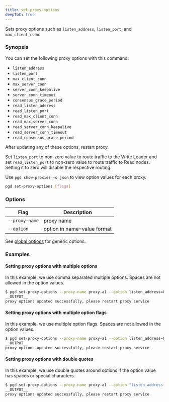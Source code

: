 ```yaml
---
title: set-proxy-options
deepToC: true
---
```


Sets proxy options such as `listen_address`, `listen_port`, and `max_client_conn`.

### Synopsis

You can set the following proxy options with this command:

- `listen_address`
- `listen_port`
- `max_client_conn`
- `max_server_conn`
- `server_conn_keepalive`
- `server_conn_timeout`
- `consensus_grace_period`
- `read_listen_address`
- `read_listen_port`
- `read_max_client_conn`
- `read_max_server_conn`
- `read_server_conn_keepalive`
- `read_server_conn_timeout`
- `read_consensus_grace_period`

After updating any of these options, restart proxy.

Set `listen_port` to non-zero value to route traffic to the Write Leader and
set `read_listen_port` to non-zero value to route traffic to Read nodes.
Setting it to zero will disable the respective routing.

Use `pgd show-proxies -o json` to view option values for each proxy.


```sh
pgd set-proxy-options [flags]
```
### Options

| Flag | Description |
| --- | --- |
| `--proxy-name` | proxy name |
| `--option` | option in name=value format |

See [global options](../command_ref#options-inherited-from-parent-commands) for generic options.

### Examples

#### Setting proxy options with multiple options

In this example, we use comma separated multiple options. Spaces are not allowed in the option values.

```bash
$ pgd set-proxy-options --proxy-name proxy-a1 --option listen_address=0.0.0.0,listen_port=6432
__OUTPUT__
proxy options updated successfully, please restart proxy service
```

#### Setting proxy options with multiple option flags

In this example, we use multiple option flags. Spaces are not allowed in the option values.

```bash
$ pgd set-proxy-options --proxy-name proxy-a1 --option listen_address=0.0.0.0 --option listen_port=0
__OUTPUT__
proxy options updated successfully, please restart proxy service
```

#### Setting proxy options with double quotes

In this example, we use double quotes around options if the option value has spaces or special characters.

```bash
$ pgd set-proxy-options --proxy-name proxy-a1 --option "listen_address = 0.0.0.0" --option "consensus_grace_period=1h 30m 5s"
__OUTPUT__
proxy options updated successfully, please restart proxy service
```

